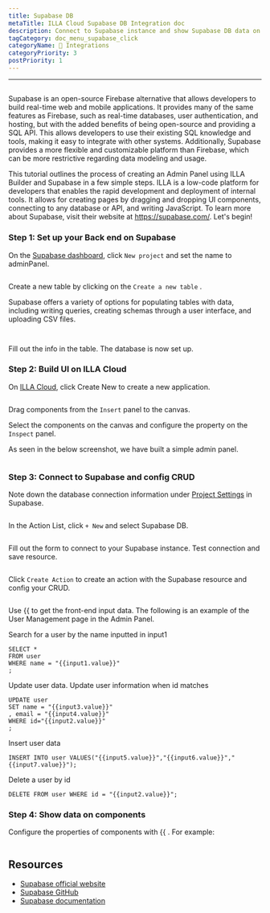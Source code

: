 ```yaml
---
title: Supabase DB
metaTitle: ILLA Cloud Supabase DB Integration doc
description: Connect to Supabase instance and show Supabase DB data on components
tagCategory: doc_menu_supabase_click
categoryName: 🔨 Integrations
categoryPriority: 3
postPriority: 1
---
```


* * *

## <Heading hidden>Supabase DB</Heading>

Supabase is an open-source Firebase alternative that allows developers to build real-time web and mobile applications. It provides many of the same features as Firebase, such as real-time databases, user authentication, and hosting, but with the added benefits of being open-source and providing a SQL API. This allows developers to use their existing SQL knowledge and tools, making it easy to integrate with other systems. Additionally, Supabase provides a more flexible and customizable platform than Firebase, which can be more restrictive regarding data modeling and usage.

This tutorial outlines the process of creating an Admin Panel using ILLA Builder and Supabase in a few simple steps. ILLA is a low-code platform for developers that enables the rapid development and deployment of internal tools. It allows for creating pages by dragging and dropping UI components, connecting to any database or API, and writing JavaScript. To learn more about Supabase, visit their website at <https://supabase.com/>. Let's begin!

### Step 1: Set up your Back end on Supabase

On the [Supabase dashboard](https://app.supabase.com/projects), click `New project` and set the name to adminPanel.

<img
  src='https://cdn.illacloud.com/official-website/img/docs/assemble/supabase1.png'
  alt=""
/>

Create a new table by clicking on the `Create a new table` .

Supabase offers a variety of options for populating tables with data, including writing queries, creating schemas through a user interface, and uploading CSV files.

<img
  src='https://cdn.illacloud.com/official-website/img/docs/assemble/supabase2.png'
  alt=""
/>

<img
  src='https://cdn.illacloud.com/official-website/img/docs/assemble/supabase3.png'
  alt=""
/>

Fill out the info in the table. The database is now set up.

### Step 2: Build UI on ILLA Cloud

On [ILLA Cloud](https://cloud.illacloud.com), click Create New to create a new application.

<img
  src='https://cdn.illacloud.com/official-website/img/docs/assemble/supabase4.png'
  alt=""
/>

Drag components from the `Insert` panel to the canvas.

Select the components on the canvas and configure the property on the `Inspect` panel.

As seen in the below screenshot, we have built a simple admin panel.

<img
  src='https://cdn.illacloud.com/official-website/img/docs/assemble/supabase5.png'
  alt=""
/>

### Step 3: Connect to Supabase and config CRUD

Note down the database connection information under [Project Settings](https://app.supabase.com/project/hdcfnsxpwwgboqomdrhp/settings/database) in Supabase.

<img
  src='https://cdn.illacloud.com/official-website/img/docs/assemble/supabase6.png'
  alt=""
/>

In the Action List, click `+ New` and select Supabase DB.

<img
  src='https://cdn.illacloud.com/official-website/img/docs/assemble/supabase7.png'
  alt=""
/>

Fill out the form to connect to your Supabase instance. Test connection and save resource.

<img
  src='https://cdn.illacloud.com/official-website/img/docs/assemble/supabase8.png'
  alt=""
/>

Click `Create Action` to create an action with the Supabase resource and config your CRUD.

<img
  src='https://cdn.illacloud.com/official-website/img/docs/assemble/supabase9.png'
  alt=""
/>

Use {{ to get the front-end input data. The following is an example of the User Management page in the Admin Panel.

Search for a user by the name inputted in input1

```
SELECT *
FROM user
WHERE name = "{{input1.value}}"
;
```

Update user data. Update user information when id matches

```
UPDATE user
SET name = "{{input3.value}}"
, email = "{{input4.value}}"
WHERE id="{{input2.value}}"
;
```

Insert user data

```
INSERT INTO user VALUES("{{input5.value}}","{{input6.value}}","{{input7.value}}");
```

Delete a user by id

```
DELETE FROM user WHERE id = "{{input2.value}}";
```

### Step 4: Show data on components

Configure the properties of components with {{ . For example:

<img
  src='https://cdn.illacloud.com/official-website/img/docs/assemble/supabase10.png'
  alt=""
/>

## Resources

-   [Supabase official website](https://supabase.com/)
-   [Supabase GitHub](https://github.com/supabase/supabase)
-   [Supabase documentation](https://supabase.com/docs)
